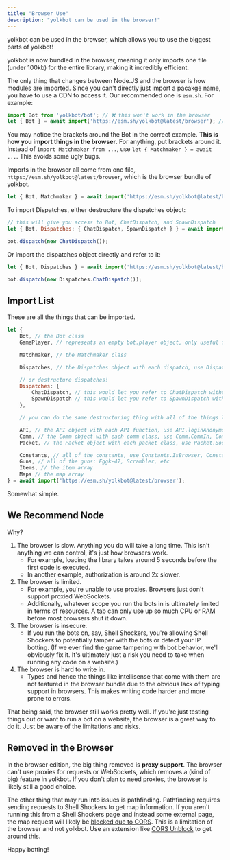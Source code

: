 ```yaml
---
title: "Browser Use"
description: "yolkbot can be used in the browser!"
---
```


yolkbot can be used in the browser, which allows you to use the biggest parts of yolkbot!

yolkbot is now bundled in the browser, meaning it only imports one file (under 100kb) for the entire library, making it incredibly efficient.

The only thing that changes between Node.JS and the browser is how modules are imported. Since you can't directly just import a pacakge name, you have to use a CDN to access it. Our recommended one is `esm.sh`. For example:

```js
import Bot from 'yolkbot/bot'; // ❌ this won't work in the browser
let { Bot } = await import('https://esm.sh/yolkbot@latest/browser'); // ✅ this is the proper method of browser importing
```

<Note>You may notice the brackets around the Bot in the correct example. **This is how you import things in the browser**. For anything, put brackets around it. Instead of `import Matchmaker from ...`, use `let { Matchmaker } = await ...`. This avoids some ugly bugs.</Note>

Imports in the browser all come from one file, `https://esm.sh/yolkbot@latest/browser`, which is the browser bundle of yolkbot.

```js
let { Bot, Matchmaker } = await import('https://esm.sh/yolkbot@latest/browser');
```

To import Dispatches, either destructure the dispatches object:

```js
// this will give you access to Bot, ChatDispatch, and SpawnDispatch
let { Bot, Dispatches: { ChatDispatch, SpawnDispatch } } = await import('https://esm.sh/yolkbot@latest/browser');

bot.dispatch(new ChatDispatch());
```

Or import the dispatches object directly and refer to it:

```js
let { Bot, Dispatches } = await import('https://esm.sh/yolkbot@latest/browser');

bot.dispatch(new Dispatches.ChatDispatch());
```

## Import List
These are all the things that can be imported.

```js
let {
    Bot, // the Bot class
    GamePlayer, // represents an empty bot.player object, only useful for typing

    Matchmaker, // the Matchmaker class

    Dispatches, // the Dispatches object with each dispatch, use Dispatches.ChatDispatch

    // or destructure dispatches!
    Dispatches: {
        ChatDispatch, // this would let you refer to ChatDispatch without the "Dispatches." prefix
        SpawnDispatch // this would let you refer to SpawnDispatch without the "Dispatches." prefix
    },

    // you can do the same destructuring thing with all of the things like API, Comm, etc that are objects

    API, // the API object with each API function, use API.loginAnonymously, API.loginWithCredentials, etc
    Comm, // the Comm object with each comm class, use Comm.CommIn, Comm.CommOut, Comm.Code, etc
    Packet, // the Packet object with each packet class, use Packet.BootPacket, Packet.ChatPacket, etc

    Constants, // all of the constants, use Constants.IsBrowser, Constants.GunList, etc
    Guns, // all of the guns: Eggk-47, Scrambler, etc
    Items, // the item array
    Maps // the map array
} = await import('https://esm.sh/yolkbot@latest/browser');
```

Somewhat simple.

## We Recommend Node
Why?

1. The browser is slow. Anything you do will take a long time. This isn't anything we can control, it's just how browsers work.
    - For example, loading the library takes around 5 seconds before the first code is executed.
    - In another example, authorization is around 2x slower.
2. The browser is limited.
    - For example, you're unable to use proxies. Browsers just don't support proxied WebSockets.
    - Additionally, whatever scope you run the bots in is ultimately limited in terms of resources. A tab can only use up so much CPU or RAM before most browsers shut it down.
3. The browser is insecure.
    - If you run the bots on, say, Shell Shockers, you're allowing Shell Shockers to potentially tamper with the bots or detect your IP botting. (If we ever find the game tampering with bot behavior, we'll obviously fix it. It's ultimately just a risk you need to take when running any code on a website.)
4. The browser is hard to write in.
    - Types and hence the things like intellisense that come with them are not featured in the browser bundle due to the obvious lack of typing support in browsers. This makes writing code harder and more prone to errors.

That being said, the browser still works pretty well. If you're just testing things out or want to run a bot on a website, the browser is a great way to do it. Just be aware of the limitations and risks.

## Removed in the Browser
In the browser edition, the big thing removed is **proxy support**. The browser can't use proxies for requests or WebSockets, which removes a (kind of big) feature in yolkbot. If you don't plan to need proxies, the browser is likely still a good choice.

The other thing that may run into issues is pathfinding. Pathfinding requires sending requests to Shell Shockers to get map information. If you aren't running this from a Shell Shockers page and instead some external page, the map request will likely be [blocked due to CORS](https://docs.aws.amazon.com/AmazonS3/latest/userguide/cors.html). This is a limitation of the browser and not yolkbot. Use an extension like [CORS Unblock](https://chromewebstore.google.com/detail/cors-unblock/lfhmikememgdcahcdlaciloancbhjino) to get around this.

Happy botting!